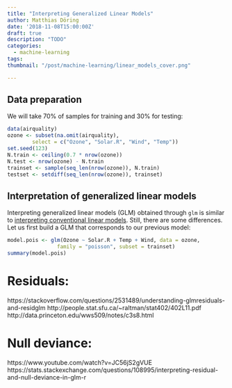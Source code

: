 ```yaml
---
title: "Interpreting Generalized Linear Models"
author: Matthias Döring
date: '2018-11-08T15:00:00Z'
draft: true
description: "TODO"
categories:
  - machine-learning
tags:
thumbnail: "/post/machine-learning/linear_models_cover.png"

---
```


## Data preparation

We will take 70% of samples for training and 30% for testing:

```r
data(airquality)
ozone <- subset(na.omit(airquality), 
        select = c("Ozone", "Solar.R", "Wind", "Temp"))
set.seed(123)
N.train <- ceiling(0.7 * nrow(ozone))
N.test <- nrow(ozone) - N.train
trainset <- sample(seq_len(nrow(ozone)), N.train)
testset <- setdiff(seq_len(nrow(ozone)), trainset)
```

## Interpretation of generalized linear models

Interpreting generalized linear models (GLM) obtained through ```glm``` is similar to [interpreting conventional linear models](/post/machine-learning/linear_models/). Still, there are some differences. Let us first build a GLM that corresponds to our previous model:

```r
model.pois <- glm(Ozone ~ Solar.R + Temp + Wind, data = ozone, 
                family = "poisson", subset = trainset)
summary(model.pois)
```

# Residuals:
https://stackoverflow.com/questions/2531489/understanding-glmresiduals-and-residglm
http://people.stat.sfu.ca/~raltman/stat402/402L11.pdf
http://data.princeton.edu/wws509/notes/c3s8.html

# Null deviance:

https://www.youtube.com/watch?v=JC56jS2gVUE
https://stats.stackexchange.com/questions/108995/interpreting-residual-and-null-deviance-in-glm-r
